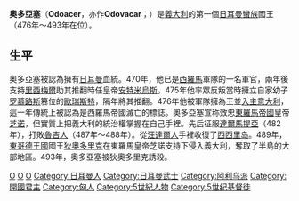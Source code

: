 {{unreferenced|time=2013-5-19}}

'''奧多亞塞'''（'''Odoacer'''，亦作'''Odovacar'''；{{bd|435年||493年}}）是[[義大利|義大利]]的第一個[[日耳曼人|日耳曼]][[蠻族|蠻族]]國王（476年～493年在位）。

==生平==
奧多亞塞被認為擁有[[日耳曼人|日耳曼]]血統。470年，他已是[[西羅馬帝國|西羅馬]]軍隊的一名軍官，兩年後支持[[李希梅尔|里西梅爾]]助其推翻時任皇帝[[安特米烏斯|安特米烏斯]]。475年他率眾反叛當時擁立自家幼子[[罗慕路斯·奥古斯都|罗慕路斯]]篡位的[[歐瑞斯特|歐瑞斯特]]，隔年將其推翻。476年他被軍隊擁為王並[[意大利统治者列表|入主意大利]]，這一年傳統上被認為是西羅馬帝國滅亡的標誌。奧多亞塞宣称效忠[[東羅馬帝國|東羅馬帝國]]皇帝[[拜占廷人芝诺|芝诺]]，但實質上把義大利的統治權掌握在自己手裡。先后征服[[達爾馬提亞|達爾馬提亞]]（482年），打敗[[魯吉人|魯吉人]]（487年～488年）。從[[汪達爾人|汪達爾人]]手裡收復了[[西西里岛|西西里岛]]。489年，[[東哥德王國|東哥德王國]]國王[[狄奧多里克大帝|狄奧多里克]]在東羅馬皇帝芝諾支持下侵入義大利，奪取了半島的大部地區。493年，奧多亞塞被狄奧多里克誘殺。

{{Authority control}}
{{italy-bio-stub}}

[[Category:意大利国王|O]]
[[Category:435年出生|O]]
[[Category:493年逝世|O]]
[[Category:日耳曼人|Category:日耳曼人]]
[[Category:日耳曼武士|Category:日耳曼武士]]
[[Category:阿利乌派|Category:阿利乌派]]
[[Category:開國君主|Category:開國君主]]
[[Category:匈人|Category:匈人]]
[[Category:5世紀人物|Category:5世紀人物]]
[[Category:5世纪基督徒|Category:5世纪基督徒]]